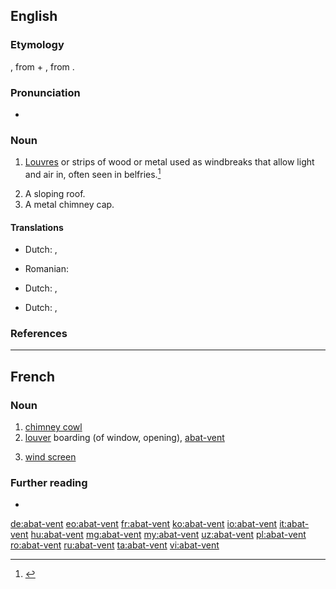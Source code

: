==English==

===Etymology===
{{bor|en|fr|abat-vent}}, from {{m|fr|abattre||to throw down}} + {{m|fr|vent||wind}}, from {{etyl|la|en}} {{m|la|ventus}}.

===Pronunciation===
* {{a|US}} {{IPA|/ɑ.ˌbɑ.ˈvɑ̃/|lang=en}}

===Noun===
{{en-noun}}

# {{lb|en|architecture}} [[louvre|Louvres]] or strips of wood or metal used as windbreaks that allow light and air in, often seen in belfries.<ref>{{R:MW3 1976|page=2}}</ref>
# A sloping roof.
# A metal chimney cap.

====Translations====
{{trans-top|louvres}}
* Dutch: {{t|nl|windscherm|n}},
{{trans-mid}}
* Romanian: {{t+|ro|oblon|n}}
{{trans-bottom}}

{{trans-top|sloping roof}}
* Dutch: {{t+|nl|afdak|n}},
{{trans-mid}}
{{trans-bottom}}

{{trans-top|chimney cap}}
* Dutch: {{t|nl|schoorsteenkap|m}},
{{trans-mid}}
{{trans-bottom}}

===References===
<references/>

----

==French==

===Noun===
{{fr-noun|m|head=[[abat]]-[[vent]]}}

# [[chimney cowl]]
# [[louver]] boarding (of window, opening), [[#English|abat-vent]]
# {{lb|fr|agriculture}} [[wind screen]]

===Further reading===
* {{R:TLFi}}

[[de:abat-vent]]
[[eo:abat-vent]]
[[fr:abat-vent]]
[[ko:abat-vent]]
[[io:abat-vent]]
[[it:abat-vent]]
[[hu:abat-vent]]
[[mg:abat-vent]]
[[my:abat-vent]]
[[uz:abat-vent]]
[[pl:abat-vent]]
[[ro:abat-vent]]
[[ru:abat-vent]]
[[ta:abat-vent]]
[[vi:abat-vent]]